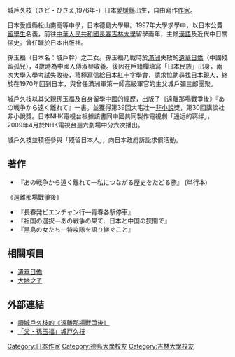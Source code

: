 城戶久枝（きど・ひさえ,1976年-）日本[[愛媛縣|愛媛縣]]出生，自由寫作[[作家|作家]]。

日本愛媛縣松山南高等中學，日本德島大學畢。1997年大學求學中，以日本公費[[留學生|留學生]]名義，前往[[中華人民共和國|中華人民共和國]][[長春|長春]][[吉林大學|吉林大學]]留學兩年，主修[[漢語|漢語]]及近代中日關係史。曾任職於日本出版社。

孫玉福（日本名：城戶幹）之二女。孫玉福乃戰時於[[滿洲國|滿洲]]失散的[[遺華日僑|遺華日僑]]（中國殘留孤兒），4歲時為中國人傅淑琴收養。後因在戶籍欄填寫「日本民族」出身，兩次大學入學考試失敗後，積極寫信給日本[[紅十字|紅十字]]學會，請求協助尋找日本親人，終於在1970年回到日本，與曾任滿洲軍第一師高級軍官的生父城戶彌三郎團聚。

城戶久枝以其父親孫玉福及自身留學中國的經歷，出版了《遠離那場戰爭後》『あの戦争から遠く離れて』一書。並獲得第39回大宅壯一[[非小說|非小說]]獎，第30回講談社非小說獎。日本NHK電視台根據該書同中國共同製作電視劇「遥远的羁绊」，2009年4月於NHK電視台週六劇場中分六次播出。

城戶久枝並積極參與「殘留日本人」，向日本政府訴訟求償活動。
== 著作 ==
*『あの戦争から遠く離れて―私につながる歴史をたどる旅』 (単行本)
《遠離那場戰爭後》
*『長春発ビエンチャン行―青春各駅停車』
*『祖国の選択―あの戦争の果て、日本と中国の狭間で』
*『黒島の女たち―特攻隊を語り継ぐこと』

== 相關項目 ==
*[[遺華日僑|遺華日僑]]
*[[大地之子|大地之子]] 
== 外部連結 ==
*[https://web.archive.org/web/20090531034810/http://www.china.janjan.jp/japan/0809/0809010597/1.php 讀城戶久枝的《遠離那場戰爭後》]
*[http://www.youtube.com/watch?v=dSuQqBXXgB0 「父・孫玉福」城戸久枝]
{{DEFAULTSORT:Kido}}
[[Category:日本作家|Category:日本作家]]
[[Category:德島大學校友|Category:德島大學校友]]
[[Category:吉林大學校友|Category:吉林大學校友]]